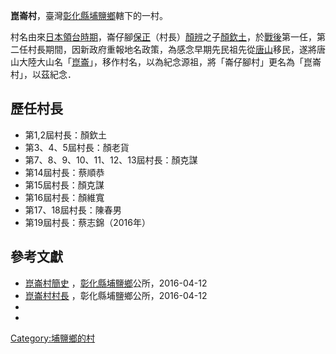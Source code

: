 <!--# <nowiki>編號清單項目</nowiki>台灣 彰化縣縣史 埔鹽鄉鄉史 崑崙村村史
{{cleanup|time=2016-04-04T07:18:26+00:00}}埔鹽鄉鄉史 崑崙村村史
{{lead section|time=2016-04-04T07:18:26+00:00}}崑崙村村史-->
<!--{{trivia|time=2016-04-04T07:18:26+00:00}}
{{unreferenced|time=2016-04-04T07:18:26+00:00}}-->
{{refimprove|time=2016-04-12}}{{coord|23.9843372|N|120.4803|E|name=516彰化縣埔鹽鄉崑崙村|display=title}}
'''崑崙村'''，臺灣[[彰化縣|彰化縣]][[埔鹽鄉|埔鹽鄉]]轄下的一村。

村名由來[[台灣日治時期|日本領台時期]]，崙仔腳[[保甲制度|保正]]（村長）[[顏辨|顏辨]]之子[[顏欽土|顏欽土]]，於[[臺灣戰後時期|戰後]]第一任，第二任村長期間，因新政府重報地名政策，為感念早期先民祖先從[[唐山|唐山]]移民，遂將唐山大陸大山名「[[崑崙|崑崙]]」，移作村名，以為紀念源祖，將「崙仔腳村」更名為「崑崙村」，以茲紀念．

== 歷任村長 ==
*第1,2屆村長：顏欽土
*第3、4、5屆村長：顏老貨
*第7、8、9、10、11、12、13屆村長：顏克謀
*第14屆村長：蔡順恭
*第15屆村長：顏克謀
*第16屆村長：顏維寬
*第17、18屆村長：陳春男
*第19屆村長：蔡志錦（2016年）

==參考文獻==
*[http://www.puyan.gov.tw/comm/Details.aspx?Parser=21,4,19,,,,5 崑崙村簡史] {{Wayback|url=http://www.puyan.gov.tw/comm/Details.aspx?Parser=21,4,19,,,,5 |date=20160420232639 }}，[[彰化縣|彰化縣]][[埔鹽鄉|埔鹽鄉]]公所，2016-04-12
*[http://www.puyan.gov.tw/tour/Details.aspx?Parser=13,4,17,,,,31 崑崙村村長] {{Wayback|url=http://www.puyan.gov.tw/tour/Details.aspx?Parser=13,4,17,,,,31 |date=20160420232954 }}，彰化縣埔鹽鄉公所，2016-04-12
*{{cite book|title= 《埔鹽鄉社區發展與營造之美》 |work= 《埔鹽文史專輯》第七冊 |publisher= 彰化縣埔鹽鄉公所 |date=2006-12-01 |accessdate= 2016-04-12 |author=施坤鑑 |isbn= 9789860075861 |pages=352頁}}
*{{cite book|title= 《追本溯源話崑崙》 |work= 《埔鹽文史專輯》 |publisher= 彰化縣埔鹽鄉公所 |date=  |accessdate= 2016-04-12 |author=陳淑婉 |isbn=  |pages=}}

{{彰化縣南東部的村里}}

[[Category:埔鹽鄉的村|Category:埔鹽鄉的村]]